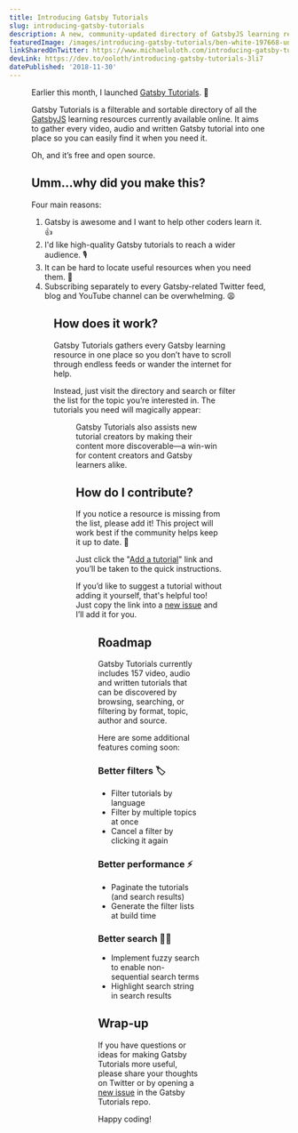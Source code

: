 ```yaml
---
title: Introducing Gatsby Tutorials
slug: introducing-gatsby-tutorials
description: A new, community-updated directory of GatsbyJS learning resources.
featuredImage: /images/introducing-gatsby-tutorials/ben-white-197668-unsplash.jpg
linkSharedOnTwitter: https://www.michaeluloth.com/introducing-gatsby-tutorials/
devLink: https://dev.to/ooloth/introducing-gatsby-tutorials-3li7
datePublished: '2018-11-30'
---
```


<Figure
  caption="Photo by Ben White."
  alt="A boy holding a book with his mouth open in wonder."
  src="/images/introducing-gatsby-tutorials/ben-white-197668-unsplash.jpg"
  width={4000}
  height={2670}
  priority
/>

Earlier this month, I launched [Gatsby Tutorials](https://www.gatsbytutorials.com). 🎉

Gatsby Tutorials is a filterable and sortable directory of all the [GatsbyJS](https://www.gatsbyjs.org) learning resources currently available online. It aims to gather every video, audio and written Gatsby tutorial into one place so you can easily find it when you need it.

Oh, and it’s free and open source.

<!-- <Tweet id="1062610482748522497" /> -->

## Umm…why did you make this?

Four main reasons:

1. Gatsby is awesome and I want to help other coders learn it. 👍
2. I'd like high-quality Gatsby tutorials to reach a wider audience. 🎙️
3. It can be hard to locate useful resources when you need them. 🧐
4. Subscribing separately to every Gatsby-related Twitter feed, blog and YouTube channel can be overwhelming. 😩

<Figure
  caption="Jimmy Fallon losing his mind."
  alt="Jimmy Fallon gesturing about running around frantically."
  src="https://media.giphy.com/media/3o7TKs2XTu7R5DefUk/giphy.gif"
  width={384}
  height={299}
/>

## How does it work?

Gatsby Tutorials gathers every Gatsby learning resource in one place so you don’t have to scroll through endless feeds or wander the internet for help.

Instead, just visit the directory and search or filter the list for the topic you’re interested in. The tutorials you need will magically appear:

<Figure
  caption="Screenshot of gatsbytutorials.com with a successful search result for the word “blazing”."
  alt="Screenshot of gatsbytutorials.com with a successful search result for the word “blazing”."
  src="/images/introducing-gatsby-tutorials/search-example.jpg"
  width={2500}
  height={1912}
/>

Gatsby Tutorials also assists new tutorial creators by making their content more discoverable—a win-win for content creators and Gatsby learners alike.

## How do I contribute?

If you notice a resource is missing from the list, please add it! This project will work best if the community helps keep it up to date. 🙌

Just click the "[Add a tutorial](https://github.com/ooloth/gatsby-tutorials#how-do-i-add-a-tutorial)" link and you’ll be taken to the quick instructions.

If you’d like to suggest a tutorial without adding it yourself, that's helpful too! Just copy the link into a [new issue](https://github.com/ooloth/gatsby-tutorials/issues/new) and I’ll add it for you.

<Figure
  caption="A group of friends happily jumping up and down with their arms around each other."
  alt="A group of friends happily jumping up and down with their arms around each other."
  src="https://media.giphy.com/media/l0HlGPNqhq07VzPeU/giphy.gif"
  width={480}
  height={270}
/>

## Roadmap

Gatsby Tutorials currently includes 157 video, audio and written tutorials that can be discovered by browsing, searching, or filtering by format, topic, author and source.

Here are some additional features coming soon:

### Better filters 🏷

- Filter tutorials by language
- Filter by multiple topics at once
- Cancel a filter by clicking it again

### Better performance ⚡️

- Paginate the tutorials (and search results)
- Generate the filter lists at build time

### Better search 🕵️‍♂️

- Implement fuzzy search to enable non-sequential search terms
- Highlight search string in search results

## Wrap-up

If you have questions or ideas for making Gatsby Tutorials more useful, please share your thoughts on Twitter or by opening a [new issue](https://github.com/ooloth/gatsby-tutorials/issues/new) in the Gatsby Tutorials repo.

Happy coding!

